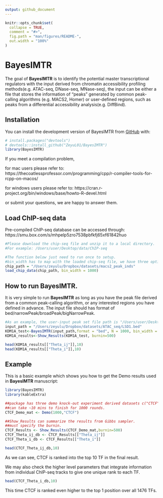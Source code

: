 ```yaml
---
output: github_document
---
```


<!-- README.md is generated from README.Rmd. Please edit that file -->

```r
knitr::opts_chunk$set(
  collapse = TRUE,
  comment = "#>",
  fig.path = "man/figures/README-",
  out.width = "100%"
)
```

# BayesIMTR

<!-- badges: start -->

<!-- badges: end -->

The goal of **BayesIMTR** is to identify the potential master transcriptional regulators with the input derived from chromatin accessibility profiling methods(e.g. ATAC-seq, DNase-seq, MNase-seq), the input can be either a file that stores the information of "peaks" generated by common peak-calling algorithms (e.g. MACS2, Homer) or user-defined regions, such as peaks from a differential accessibility analysis(e.g. DiffBind).

## Installation

You can install the development version of BayesIMTR from [GitHub](https://github.com/ZeyuL01/BayesIMTR) with:

```r
# install.packages("devtools")
# devtools::install_github("ZeyuL01/BayesIMTR")
library(BayesIMTR)
```

If you meet a compilation problem,

for mac users please refer to: https://thecoatlessprofessor.com/programming/cpp/r-compiler-tools-for-rcpp-on-macos/

for windows users please refer to: https://cran.r-project.org/bin/windows/base/howto-R-devel.html

or submit your questions, we are happy to answer them.

## Load ChIP-seq data

Pre-compiled ChIP-seq database can be accessed through: https://smu.box.com/s/mhpelp5zro7538pbfkfj65xf61842huo

```r
#Please download the chip-seq file and unzip it to a local directory.
#For example: /Users/user/Desktop/data/ChIP-seq

#The function below just need to run once to setup.
#bin_width has to map with the loaded chip-seq file, we have three options: 100/500/1000.
chip_path = "/Users/zeyulu/Dropbox/datasets/macs2_peak_inds"
load_chip_data(chip_path, bin_width = 1000)
```

## How to run BayesIMTR.
It is very simple to run **BayesIMTR** as long as you have the peak file derived from a common peak-calling algorithm, or any interested regions you have defined in advance. The input file should has format of bed/narrowPeak/broadPeak/bigNarrowPeak.

```r
#As an example, the user-input peak set file path is "/Users/user/Desktop/input.bed"
input_path = "/Users/zeyulu/Dropbox/datasets/ATAC_seq/LSD1.bed"
KDM1A_test<-BayesIMTR(input_path,format = "bed", N = 1000, bin_width = 1000)
KDM1A_results<-Show_Results(KDM1A_test, burnin=500)

head(KDM1A_results[["Theta_ij"]],10)
head(KDM1A_results[["Theta_i"]],10)
```

## Example

This is a basic example which shows you how to get the Demo results used in **BayesIMTR** manuscript:

```r
library(BayesIMTR)
library(kableExtra)

##package has three demo knock-out experiment derived datasets c("CTCF","KDM1A","ZBTB7A").
##can take ~10 mins to finish for 1000 rounds.
CTCF_Demo_mat <- Demo(1000,"CTCF")

##Show_Results can summarize the results from Gibbs sampler.
##must specify the burnin.
CTCF_Results <- Show_Results(CTCF_Demo_mat,burnin=500)
CTCF_Theta_ij_db <- CTCF_Results[["Theta_ij"]]
CTCF_Theta_i_db <- CTCF_Results[["Theta_i"]]

head(CTCF_Theta_ij_db,10)
```

As we can see, CTCF is ranked into the top 10 TF in the final result.

We may also check the higher level parameters that integrate information from individual ChIP-seq tracks to give one unique rank to each TF.

```r
head(CTCF_Theta_i_db,10)
```

This time CTCF is ranked even higher to the top 1 position over all 1476 TFs.

